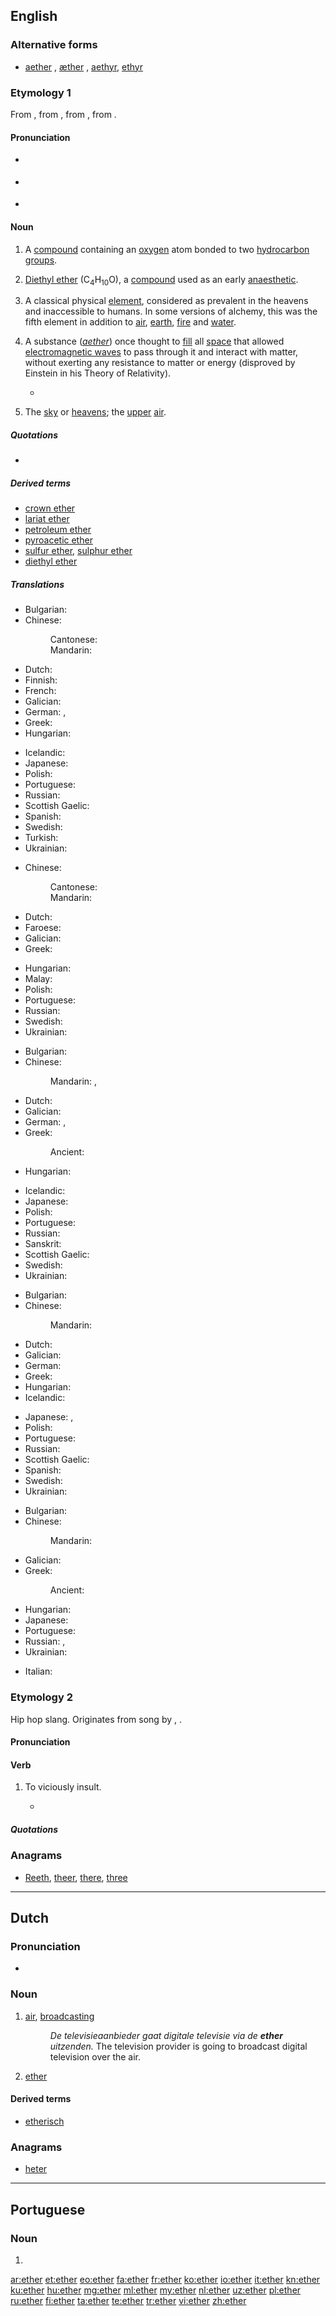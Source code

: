 {{also|Ether}}
==English==
{{wikipedia}}

===Alternative forms===
* [[aether]] {{qualifier|British spelling, obsolete in chemistry}}, [[æther]] {{qualifier|dated British spelling}}, [[aethyr]], [[ethyr]] {{qualifier|archaic spellings}}

===Etymology 1===
From {{etyl|fro|en}} {{m|fro|ether}}, from {{etyl|la|en}} {{m|la|aethēr||the upper pure, bright air}}, from {{etyl|grc|en}} {{m|grc|αἰθήρ||upper air}}, from {{m|grc|αἴθω||I burn, shine}}.

====Pronunciation====
* {{a|UK}} {{IPA|/ˈiːθə/|lang=en}}
* {{a|US}} {{IPA|/ˈiː.θɚ/|lang=en}}
* {{audio|en-us-ether.ogg|Audio (US)|lang=en}}
: {{rhymes|iːθə(r)|lang=en}}

====Noun====
{{en-noun|~}}

# {{context|organic compound|countable|lang=en}} A [[compound]] containing an [[oxygen]] atom bonded to two [[hydrocarbon]] [[group]]s.
# {{context|organic compound|uncountable|lang=en}} [[diethyl ether|Diethyl ether]] (C<sub>4</sub>H<sub>10</sub>O), a [[compound]] used as an early [[anaesthetic]].
# {{context|ancient philosophy|and|alchemy|uncountable|lang=en}} A classical physical [[element]], considered as prevalent in the heavens and inaccessible to humans. In some versions of alchemy, this was the fifth element in addition to [[air]], [[earth]], [[fire]] and [[water]].
# {{context|archaic|physics|uncountable|lang=en}} A substance (''[[aether]]'') once thought to [[fill]] all [[space]] that allowed [[electromagnetic wave]]s to pass through it and interact with matter, without exerting any resistance to matter or energy (disproved by Einstein in his Theory of Relativity).
#* {{quote-magazine|date=2013-06-14|author={{w|Jonathan Freedland}}
|volume=189|issue=1|page=18|magazine={{w|The Guardian Weekly}}
|title=[http://www.guardian.co.uk/commentisfree/2013/jun/07/obama-apple-google-facebook-tainted-prism Obama's once hip brand is now tainted]
|passage=Now we are liberal with our innermost secrets, spraying them into the public '''ether''' with a generosity our forebears could not have imagined. Where we once sent love letters in a sealed envelope, or stuck photographs of our children in a family album, now such private material is despatched to servers and clouds operated by people we don't know and will never meet.}}
# {{context|poetic|_|or|_|literary|lang=en}} The [[sky]] or [[heavens]]; the [[upper]] [[air]].

=====Quotations=====
* {{seeCites}}

=====Derived terms=====
* [[crown ether]]
* [[lariat ether]]
* [[petroleum ether]]
* [[pyroacetic ether]]
* [[sulfur ether]], [[sulphur ether]]
* [[diethyl ether]]

=====Translations=====
{{trans-top|organic chemistry: a compound containing an oxygen atom bonded to two hydrocarbon groups}}
* Bulgarian: {{t+|bg|ете́р|m|sc=Cyrl}}
* Chinese:
*: Cantonese: {{t|yue|醚|tr=mai4|sc=Hani}}
*: Mandarin: {{t+|cmn|醚|tr=mí|sc=Hani}}
* Dutch: {{t+|nl|ether|m}}
* Finnish: {{t+|fi|eetteri}}
* French: {{t+|fr|éther|m}}
* Galician: {{t+|gl|éter|m}}
* German: {{t+|de|Äther|m}}, {{t+|de|Ether|m}}
* Greek: {{t+|el|αιθέρας|m}}
* Hungarian: {{t+|hu|éter}}
{{trans-mid}}
* Icelandic: {{t+|is|ljósvaki|m}}
* Japanese: {{t|ja|エーテル|tr=ēteru}}
* Polish: {{t+|pl|eter|m}}
* Portuguese: {{t+|pt|éter|m}}
* Russian: {{t+|ru|эфи́р|m}}
* Scottish Gaelic: {{t|gd|adhar fìnealta|m}}
* Spanish: {{t+|es|éter|m}}
* Swedish: {{t+|sv|eter|c}}
* Turkish: {{t+|tr|eter}}
* Ukrainian: {{t|uk|ете́р|m|sc=Cyrl}}
{{trans-bottom}}

{{trans-top|organic chemistry: diethyl ether, C<sub>4</sub>H<sub>10</sub>O}}
* Chinese:
*: Cantonese: {{t|yue|乙醚|tr=jyut3 mai4, jyut6 mai4|sc=Hani}}
*: Mandarin: {{t+|cmn|乙醚|tr=yǐmí|sc=Hani}}
* Dutch: {{t+|nl|ether|m}}
* Faroese: {{t|fo|etur|n}}
* Galician: {{t+|gl|éter|m}}
* Greek: {{t|el|διαιθυλαιθέρας|m}}
{{trans-mid}}
* Hungarian: {{t+|hu|éter}}
* Malay: {{t|ms|eter}}
* Polish: {{t+|pl|eter|m}}
* Portuguese: {{t+|pt|éter|m}}
* Russian: {{t+|ru|эфи́р|m}}
* Swedish: {{t+|sv|eter|c}}
* Ukrainian: {{t|uk|діетилете́р|m|sc=Cyrl}}
{{trans-bottom}}

{{trans-top|the fifth classic physical element}}
* Bulgarian: {{t+|bg|ете́р|m|sc=Cyrl}}
* Chinese:
*: Mandarin: {{t+|cmn|空靈|sc=Hani}}, {{t+|cmn|空灵|tr=kōnglíng|sc=Hani}}
* Dutch: {{t+|nl|ether|m}}
* Galician: {{t+|gl|éter|m}}
* German: {{t+|de|Äther|m}}, {{t+|de|Ether|m}}
* Greek: {{t+|el|αιθέρας|m}}
*: Ancient: {{t|grc|αἰθήρ|m}}
* Hungarian: {{t+|hu|éter}}
{{trans-mid}}
* Icelandic: {{t+|is|ljósvaki|m}}
* Japanese: {{t|ja|エーテル|tr=ēteru}}
* Polish: {{t+|pl|eter|m}}
* Portuguese: {{t+|pt|éter|m}}
* Russian: {{t+|ru|эфи́р|m}}
* Sanskrit: {{t|sa|आकाश|m|tr=ākāśa|sc=Deva}}
* Scottish Gaelic: {{t|gd|adhar fìnealta|m}}
* Swedish: {{t+|sv|eter|c}}
* Ukrainian: {{t|uk|ете́р|m|sc=Cyrl}}
{{trans-bottom}}

{{trans-top|archaic: space filling substance}}
* Bulgarian: {{t+|bg|ете́р|m|sc=Cyrl}}
* Chinese:
*: Mandarin: {{t+|cmn|以太|tr=yǐtài|sc=Hani}}
* Dutch: {{t+|nl|ether|m}}
* Galician: {{t+|gl|éter|m}}
* German: {{t+|de|Äther|m}}
* Greek: {{t+|el|αιθέρας|m}}
* Hungarian: {{t+|hu|éter}}
* Icelandic: {{t+|is|ljósvaki|m}}
{{trans-mid}}
* Japanese: {{t|ja|エーテル|tr=ēteru}}, {{t|ja|イーサー|tr=īsā}}
* Polish: {{t+|pl|eter|m}}
* Portuguese: {{t+|pt|éter|m}}
* Russian: {{t+|ru|эфи́р|m}}
* Scottish Gaelic: {{t|gd|adhar fìnealta|m}}
* Spanish: {{t+|es|éter|m}}
* Swedish: {{t+|sv|eter|c}}
* Ukrainian: {{t|uk|ете́р|m|sc=Cyrl}}
{{trans-bottom}}

{{trans-top|poetic and literary: the sky or heavens; the upper air}}
* Bulgarian: {{t+|bg|ефи́р|m|sc=Cyrl}}
* Chinese:
*: Mandarin: {{t+|cmn|天空|tr=tiānkōng|sc=Hani}}
* Galician: {{t+|gl|éter|m}}
* Greek: {{t+|el|αιθέρας|m}}
*: Ancient: {{t|grc|αἰθήρ|m}}
{{trans-mid}}
* Hungarian: {{t+|hu|éter}}
* Japanese: {{t+|ja|天空|tr=tenkū|sc=Jpan}}
* Portuguese: {{t+|pt|éter|m}}
* Russian: {{t+|ru|небо|n-p|alt=небеса́}}, {{t+|ru|не́бо|n}}
* Ukrainian: {{t+|uk|не́бо|n|sc=Cyrl}}
{{trans-bottom}}

{{checktrans-top}}
* Italian: {{t+check|it|etere|m}}
{{trans-mid}}
{{trans-bottom}}

===Etymology 2===
Hip hop slang. Originates from song by {{w|Nas}}, {{w|Ether (song)}}.

====Pronunciation====
{{rfp|lang=en}}

====Verb====
{{en-verb|ethers|ethering|ethered}}

# {{context|transitive|slang|lang=en}} To viciously insult.
#: {{usex|lang=en|The battle rapper '''ethered''' his opponent and caused him to slink away in shame.}}
#* {{quote-magazine|date=2014-02-26|magazine={{w|Deadspin}}
|title=[http://deadspin.com/hs-coach-gets-ethered-by-girlfriend-on-fb-resigns-amid-1531919487 HS Coach Gets Ethered By Girlfriend On FB, Resigns Amid Investigation]
}}

=====Quotations=====
{{seeCites}}

===Anagrams===
* [[Reeth#English|Reeth]], [[theer#English|theer]], [[there#English|there]], [[three#English|three]]

----

==Dutch==

===Pronunciation===
* {{audio|Nl-ether.ogg|Audio|lang=nl}}

===Noun===
{{nl-noun|m|-s|-}}

# {{context|broadcasting|lang=nl}} [[air]], [[broadcasting]]
#: ''De televisieaanbieder gaat digitale televisie via de '''ether''' uitzenden.'' The television provider is going to broadcast digital television over the air.
# [[#English|ether]]

====Derived terms====
* [[etherisch]]

===Anagrams===
* [[heter#Dutch|heter]]

----

==Portuguese==

===Noun===
{{pt-noun|m|es}}

# {{pt-obsolete-hellenism|éter}}

[[ar:ether]]
[[et:ether]]
[[eo:ether]]
[[fa:ether]]
[[fr:ether]]
[[ko:ether]]
[[io:ether]]
[[it:ether]]
[[kn:ether]]
[[ku:ether]]
[[hu:ether]]
[[mg:ether]]
[[ml:ether]]
[[my:ether]]
[[nl:ether]]
[[uz:ether]]
[[pl:ether]]
[[ru:ether]]
[[fi:ether]]
[[ta:ether]]
[[te:ether]]
[[tr:ether]]
[[vi:ether]]
[[zh:ether]]